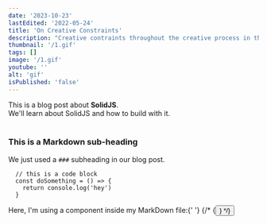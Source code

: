 ```yaml
---
date: '2023-10-23'
lastEdited: '2022-05-24'
title: 'On Creative Constraints'
description: "Creative contraints throughout the creative process in the pursuit of mastery"
thumbnail: '/1.gif'
tags: []
image: '/1.gif'
youtube: ''
alt: 'gif'
isPublished: 'false'
---
```


<div>
  This is a blog post about <strong>SolidJS</strong>. <br />
  We'll learn about SolidJS and how to build with it.
</div>

<br />

### This is a Markdown sub-heading

We just used a `###` subheading in our blog post.

```
  // this is a code block
  const doSomething = () => {
    return console.log('hey')
  }
```

<div>
  Here, I'm using a component inside my MarkDown file:{' '}
  {/* {<Button text={'Click me'} />} */}
</div>
